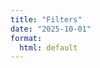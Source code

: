 ```yaml
---
title: "Filters"
date: "2025-10-01"
format:
  html: default
---
```


<!-- <iframe src="https://mlp6.pages.oit.duke.edu/bme253-labs/BME253_impedance_hout.pdf" width="100%" height="800px" style="border:none;">
</iframe> -->